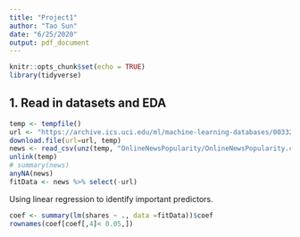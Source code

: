 ```yaml
---
title: "Project1"
author: "Tao Sun"
date: "6/25/2020"
output: pdf_document
---
```


```r
knitr::opts_chunk$set(echo = TRUE)
library(tidyverse)
```

## 1. Read in datasets and EDA
```r
temp <- tempfile()
url <- "https://archive.ics.uci.edu/ml/machine-learning-databases/00332/OnlineNewsPopularity.zip"
download.file(url=url, temp)
news <- read_csv(unz(temp, "OnlineNewsPopularity/OnlineNewsPopularity.csv"))
unlink(temp)
# summary(news)
anyNA(news)
fitData <- news %>% select(-url)
```
Using linear regression to identify important predictors.
```r
coef <- summary(lm(shares ~ ., data =fitData))$coef
rownames(coef[coef[,4]< 0.05,])
```



